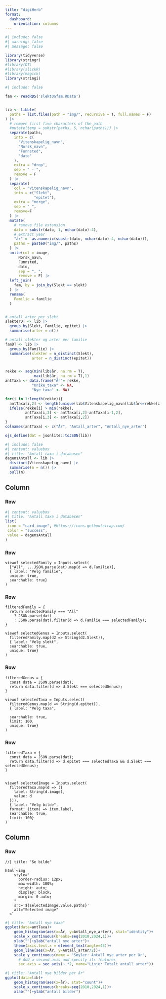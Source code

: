 ```yaml
---
title: "digiHerb"
format: 
  dashboard:
    orientation: columns
---
```


```r
#| include: false
#| warning: false
#| message: false

library(tidyverse)
library(stringr)
#library(DT)
#library(slickR)
#library(magick)
library(stringi)
```


```r
#| include: false

fam <- readRDS('slektOGfam.RData')


lib <- tibble(
  paths = list.files(path = "img/", recursive = T, full.names = F)
) |>
  # remove first five characters of the path
  #mutate(temp = substr(paths, 5, nchar(paths))) |>
  separate(paths,
    into = c(
      "Vitenskapelig_navn",
      "Norsk_navn",
      "Funnsted",
      "dato"
    ),
    extra = "drop",
    sep = " - ",
    remove = F
  ) |>
  separate(
    col = "Vitenskapelig_navn",
    into = c("Slekt", 
             "epitet"),
    extra = "merge",
    sep = " ",
    remove=F
  ) |>
  mutate(
    # remove file extension
    dato = substr(dato, 1, nchar(dato)-4),
    # extract year
    "år" =  as.numeric(substr(dato, nchar(dato)-4, nchar(dato))),
    paths = paste0("img/", paths)
  ) |>
  unite(col = image, 
      Norsk_navn,
      Funnsted,
      dato,
      sep = ", ",
      remove = F) |>
  left_join(
    fam, by = join_by(Slekt == slekt)
  ) |>
  rename(
    Familie = familie
  ) 


# antall arter per slekt
slekterDT <- lib |>
  group_by(Slekt, Familie, epitet) |>
  summarise(arter = n())

# antall slekter og arter per familie
famDT <- lib |>
  group_by(Familie) |>
  summarise(slekter = n_distinct(Slekt),
            arter = n_distinct(epitet))


rekke <- seq(min(lib$år, na.rm = T), 
             max(lib$år, na.rm = T),1)
antTaxa <- data.frame("År"= rekke,
            "Unike_taxa" <- NA,
            "Nye_taxa" <- NA)

for(i in 1:length(rekke)){
  antTaxa[i,2] <- length(unique(lib$Vitenskapelig_navn[lib$år<=rekke[i]]))
  ifelse(rekke[i] > min(rekke),  
         antTaxa[i,3] <- antTaxa[i,2]-antTaxa[i-1,2],
         antTaxa[i,3] <- antTaxa[i,2])
}
colnames(antTaxa) <- c("År", "Antall_arter", "Antall_nye_arter")

ojs_define(dat = jsonlite::toJSON(lib))
```

```r
#| include: false
#| content: valuebox
#| title: "Antall taxa i databasen"
dagensAntall <- lib |>
  distinct(Vitenskapelig_navn) |>
  summarise(n = n()) |>
  pull(n)
```




## Column {width="35%"}

### Row {height="15%"}

```r
#| content: valuebox
#| title: "Antall taxa i databasen"
list(
 icon = "card-image", #https://icons.getbootstrap.com/
 color = "success",
 value = dagensAntall
)
```

### Row {height="10%"}

```ojs
viewof selectedFamily = Inputs.select(
  ["All", ...JSON.parse(dat).map(d => d.Familie)], 
  { label: "Velg familie",
  unique: true,
  searchable: true}
)
```

### Row {height="10%"}


```ojs
filteredFamily = {
  return selectedFamily === "All" 
    ? JSON.parse(dat)                   
    : JSON.parse(dat).filter(d => d.Familie === selectedFamily); 
}

viewof selectedGenus = Inputs.select(
  filteredFamily.map(d2 => String(d2.Slekt)),
  { label: "Velg slekt",
  searchable: true,
  unique: true}
)
```

### Row {height="10%"}


```ojs
filteredGenus = {
  const data = JSON.parse(dat);
  return data.filter(d => d.Slekt === selectedGenus); 
}

viewof selectedTaxa = Inputs.select(
  filteredGenus.map(d => String(d.epitet)),
  { label: "Velg taxa",
  
  searchable: true,
  limit: 100,
  unique: true}
)
```


### Row {height="10%"}


```ojs

filteredTaxa = {
  const data = JSON.parse(dat);
  return data.filter(d => d.epitet === selectedTaxa && d.Slekt === selectedGenus); 
}


viewof selectedImage = Inputs.select(
  filteredTaxa.map(d => ({
    label: String(d.image),  
    value: d
  })),
  { label: "Velg bilde",
  format: (item) => item.label,
  searchable: true,
  limit: 100}
)
```


## Column {width="65%"}

### Row {.tabset}
```ojs
//| title: "Se bilde"

html`<img 
    style="
      border-radius: 12px;
      max-width: 100%;
      height: auto;
      display: block;
      margin: 0 auto;
    "
    src='${selectedImage.value.paths}'
    alt="Selected image"
  >`
```

```r
#| title: "Antall nye taxa"
ggplot(data=antTaxa)+
    geom_histogram(aes(x=År, y=Antall_nye_arter), stat="identity")+
    scale_x_continuous(breaks=seq(2010,2024,1))+
    xlab("")+ylab("antall nye arter")+
    theme(axis.text.x = element_text(angle=45))+
    geom_line(aes(x=År, y=Antall_arter/2))+
    scale_y_continuous(name = "Søyler: Antall nye arter per år",
      # Add a second axis and specify its features
      sec.axis = sec_axis(~.*2, name="Linje: Totalt antall arter"))
```

```r
#| title: "Antall nye bilder per år"
ggplot(data=lib)+
    geom_histogram(aes(x=år), stat="count")+
    scale_x_continuous(breaks=seq(2010,2024,1))+
    xlab("")+ylab("antall bilder")
```
